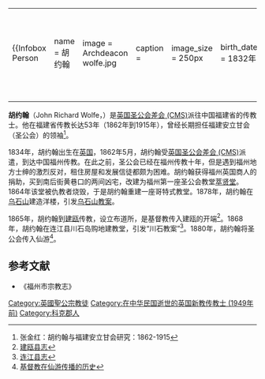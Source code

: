 {|align="right" 
|{{Infobox Person
| name   = 胡约翰
| image     = Archdeacon wolfe.jpg
| caption  = 
| image_size  = 250px
| birth_date  = 1832年
| birth_place = {{英国}}[[愛爾蘭|愛爾蘭]][[科克郡|科克郡]]{{link-en|斯基伯林|Skibbereen}}
| death_date  = 1915年
| death_place = {{ROC-1912}}
}}
|-
|}
'''胡约翰'''（John Richard Wolfe，{{bd|1832年||1915年|}}）是[[英国圣公会差会_(CMS)|英国圣公会差会 (CMS)]]派往中国福建省的传教士。他在福建省传教长达53年（1862年到1915年），曾经长期担任福建安立甘会（圣公会）的领袖<ref>张金红：胡约翰与福建安立甘会研究：1862-1915</ref>。

1834年，胡约翰出生在[[英国|英国]]，1862年5月，胡约翰受[[英国圣公会差会_(CMS)|英国圣公会差会 (CMS)]]派遣，到达中国福州传教。在此之前，圣公会已经在福州传教十年，但是遇到福州地方士绅的激烈反对，租住房屋和发展信徒都颇为困难。胡约翰获得福州英国商人的捐助，买到南后街黄巷口的两间凶宅，改建为福州第一座圣公会教堂[[萃贤堂|萃贤堂]]。1864年该堂被仇教者烧毁，于是胡约翰重建一座哥特式教堂。1878年，胡约翰在[[乌山|乌石山]]建造洋楼，引发[[乌石山教案|乌石山教案]]。

1865年，胡约翰到[[建瓯|建瓯]]传教，设立布道所，是基督教传入建瓯的开端<ref>[http://www.fjsq.gov.cn:88/ShowText.asp?ToBook=3149&index=1706& 建瓯县志]{{dead link|date=2018年4月 |bot=InternetArchiveBot |fix-attempted=yes }}</ref>。1868年，胡约翰在连江县川石岛购地建教堂，引发“川石教案”<ref>[http://www.fjsq.gov.cn/showtext.asp?ToBook=3026&index=2384& 连江县志]{{Dead link|date=2019年12月 |bot=InternetArchiveBot |fix-attempted=yes }}</ref>。1880年，胡约翰将圣公会传入仙游<ref>[http://www.ptxw.com/wenti/xhws/200906/5/59960_0.shtml 基督教在仙游传播的历史]{{Dead link|date=2019年11月 |bot=InternetArchiveBot |fix-attempted=yes }}</ref>。

==参考文献==
{{Reflist|2}}
*《福州市宗教志》

{{基督教传教士在福州}}

[[Category:英國聖公宗教徒|Category:英國聖公宗教徒]]
[[Category:在中华民国逝世的英国新教传教士_(1949年前)|Category:在中华民国逝世的英国新教传教士 (1949年前)]]
[[Category:科克郡人|Category:科克郡人]]